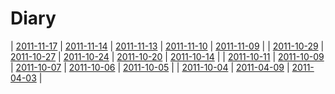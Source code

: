 = Diary =
| [[2011-11-17]] | [[2011-11-14]] | [[2011-11-13]] | [[2011-11-10]] | [[2011-11-09]] |
| [[2011-10-29]] | [[2011-10-27]] | [[2011-10-24]] | [[2011-10-20]] | [[2011-10-14]] |
| [[2011-10-11]] | [[2011-10-09]] | [[2011-10-07]] | [[2011-10-06]] | [[2011-10-05]] |
| [[2011-10-04]] | [[2011-04-09]] | [[2011-04-03]] |

